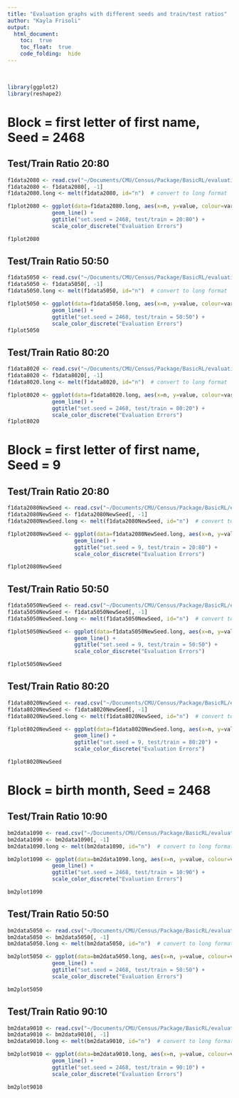 ```yaml
---
title: "Evaluation graphs with different seeds and train/test ratios"
author: "Kayla Frisoli"
output: 
  html_document:
    toc:  true
    toc_float:  true
    code_folding:  hide
---
```



\ 
&nbsp;
\ 
&nbsp;

```r

library(ggplot2)
library(reshape2)

```

# Block = first letter of first name, Seed = 2468 {.tabset}

## Test/Train Ratio 20:80

```r

f1data2080 <- read.csv("~/Documents/CMU/Census/Package/BasicRL/evaluationgraphs/f1data2080.csv")
f1data2080 <- f1data2080[, -1]
f1data2080.long <- melt(f1data2080, id="n")  # convert to long format

f1plot2080 <- ggplot(data=f1data2080.long, aes(x=n, y=value, colour=variable)) +
              geom_line() +
              ggtitle("set.seed = 2468, test/train = 20:80") +
              scale_color_discrete("Evaluation Errors")

f1plot2080

```

## Test/Train Ratio 50:50

```r

f1data5050 <- read.csv("~/Documents/CMU/Census/Package/BasicRL/evaluationgraphs/f1data5050.csv")
f1data5050 <- f1data5050[, -1]
f1data5050.long <- melt(f1data5050, id="n")  # convert to long format

f1plot5050 <- ggplot(data=f1data5050.long, aes(x=n, y=value, colour=variable)) +
              geom_line() +
              ggtitle("set.seed = 2468, test/train = 50:50") +
              scale_color_discrete("Evaluation Errors")
f1plot5050

```


## Test/Train Ratio 80:20

```r

f1data8020 <- read.csv("~/Documents/CMU/Census/Package/BasicRL/evaluationgraphs/f1data8020.csv")
f1data8020 <- f1data8020[, -1]
f1data8020.long <- melt(f1data8020, id="n")  # convert to long format

f1plot8020 <- ggplot(data=f1data8020.long, aes(x=n, y=value, colour=variable)) +
              geom_line() +
              ggtitle("set.seed = 2468, test/train = 80:20") +
              scale_color_discrete("Evaluation Errors")
f1plot8020

```

# Block = first letter of first name, Seed = 9 {.tabset}

## Test/Train Ratio 20:80

```r

f1data2080NewSeed <- read.csv("~/Documents/CMU/Census/Package/BasicRL/evaluationgraphs/f1data2080NewSeed.csv")
f1data2080NewSeed <- f1data2080NewSeed[, -1]
f1data2080NewSeed.long <- melt(f1data2080NewSeed, id="n")  # convert to long format

f1plot2080NewSeed <- ggplot(data=f1data2080NewSeed.long, aes(x=n, y=value, colour=variable)) +
                     geom_line() +
                     ggtitle("set.seed = 9, test/train = 20:80") +
                     scale_color_discrete("Evaluation Errors")

f1plot2080NewSeed

```

## Test/Train Ratio 50:50

```r

f1data5050NewSeed <- read.csv("~/Documents/CMU/Census/Package/BasicRL/evaluationgraphs/f1data5050NewSeed.csv")
f1data5050NewSeed <- f1data5050NewSeed[, -1]
f1data5050NewSeed.long <- melt(f1data5050NewSeed, id="n")  # convert to long format

f1plot5050NewSeed <- ggplot(data=f1data5050NewSeed.long, aes(x=n, y=value, colour=variable)) +
                     geom_line() +
                     ggtitle("set.seed = 9, test/train = 50:50") +
                     scale_color_discrete("Evaluation Errors")

f1plot5050NewSeed

```



## Test/Train Ratio 80:20

```r

f1data8020NewSeed <- read.csv("~/Documents/CMU/Census/Package/BasicRL/evaluationgraphs/f1data8020NewSeed.csv")
f1data8020NewSeed <- f1data8020NewSeed[, -1]
f1data8020NewSeed.long <- melt(f1data8020NewSeed, id="n")  # convert to long format

f1plot8020NewSeed <- ggplot(data=f1data8020NewSeed.long, aes(x=n, y=value, colour=variable)) +
                     geom_line() +
                     ggtitle("set.seed = 9, test/train = 80:20") +
                     scale_color_discrete("Evaluation Errors")

f1plot8020NewSeed

```


# Block = birth month, Seed = 2468 {.tabset}

## Test/Train Ratio 10:90

```r

bm2data1090 <- read.csv("~/Documents/CMU/Census/Package/BasicRL/evaluationgraphs/bm2data1090.csv")
bm2data1090 <- bm2data1090[, -1]
bm2data1090.long <- melt(bm2data1090, id="n")  # convert to long format

bm2plot1090 <- ggplot(data=bm2data1090.long, aes(x=n, y=value, colour=variable)) +
              geom_line() +
              ggtitle("set.seed = 2468, test/train = 10:90") +
              scale_color_discrete("Evaluation Errors")

bm2plot1090

```

## Test/Train Ratio 50:50

```r

bm2data5050 <- read.csv("~/Documents/CMU/Census/Package/BasicRL/evaluationgraphs/bm2data5050.csv")
bm2data5050 <- bm2data5050[, -1]
bm2data5050.long <- melt(bm2data5050, id="n")  # convert to long format

bm2plot5050 <- ggplot(data=bm2data5050.long, aes(x=n, y=value, colour=variable)) +
              geom_line() +
              ggtitle("set.seed = 2468, test/train = 50:50") +
              scale_color_discrete("Evaluation Errors")

bm2plot5050

```

## Test/Train Ratio 90:10

```r

bm2data9010 <- read.csv("~/Documents/CMU/Census/Package/BasicRL/evaluationgraphs/bm2data9010.csv")
bm2data9010 <- bm2data9010[, -1]
bm2data9010.long <- melt(bm2data9010, id="n")  # convert to long format

bm2plot9010 <- ggplot(data=bm2data9010.long, aes(x=n, y=value, colour=variable)) +
              geom_line() +
              ggtitle("set.seed = 2468, test/train = 90:10") +
              scale_color_discrete("Evaluation Errors")

bm2plot9010

```


